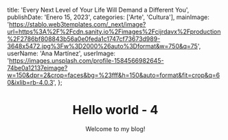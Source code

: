 title: 'Every Next Level of Your Life Will Demand a Different You',
publishDate: 'Enero 15, 2023',
categories: ['Arte', 'Cultura'],
mainImage: 'https://stablo.web3templates.com/_next/image?url=https%3A%2F%2Fcdn.sanity.io%2Fimages%2Fcijrdavx%2Fproduction%2F2786bf808843b56a0e0feda1c1747cf73673d989-3648x5472.jpg%3Fw%3D2000%26auto%3Dformat&w=750&q=75',
userName: 'Ana Martínez',
userImage: 'https://images.unsplash.com/profile-1584566982645-74be0a12137eimage?w=150&dpr=2&crop=faces&bg=%23fff&h=150&auto=format&fit=crop&q=60&ixlib=rb-4.0.3',
};

<Header metadata={metadata} />

# Hello world - 4

Welcome to my blog!

<Back />